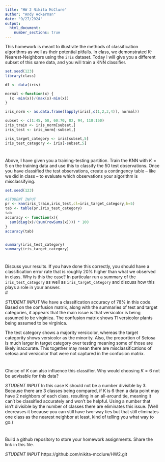 ---
title: "HW 2 Nikita McClure"
author: "Andy Ackerman"
date: "9/27/2024"
output: 
  html_document:
    number_sections: true
---

This homework is meant to illustrate the methods of classification algorithms as well as their potential pitfalls.  In class, we demonstrated K-Nearest-Neighbors using the `iris` dataset.  Today I will give you a different subset of this same data, and you will train a KNN classifier.  

```{r, echo = FALSE}
set.seed(123)
library(class)

df <- data(iris) 

normal <-function(x) {
  (x -min(x))/(max(x)-min(x))   
}

iris_norm <- as.data.frame(lapply(iris[,c(1,2,3,4)], normal))

subset <- c(1:45, 58, 60:70, 82, 94, 110:150)
iris_train <- iris_norm[subset,] 
iris_test <- iris_norm[-subset,] 

iris_target_category <- iris[subset,5]
iris_test_category <- iris[-subset,5]


```

#
Above, I have given you a training-testing partition.  Train the KNN with $K = 5$ on the training data and use this to classify the 50 test observations.  Once you have classified the test observations, create a contingency table -- like we did in class -- to evaluate which observations your algorithm is misclassifying.   

```{r}
set.seed(123)

#STUDENT INPUT
pr <- knn(iris_train,iris_test,cl=iris_target_category,k=5)
tab <- table(pr,iris_test_category)
tab
accuracy <- function(x){
  sum(diag(x)/(sum(rowSums(x)))) * 100
}
accuracy(tab)


summary(iris_test_category)
summary(iris_target_category)

```
#

Discuss your results.  If you have done this correctly, you should have a classification error rate that is roughly 20% higher than what we observed in class.  Why is this the case? In particular run a summary of the `iris_test_category` as well as `iris_target_category` and discuss how this plays a role in your answer.  
#

*STUDENT INPUT*
We have a classification accuracy of 78% in this code. Based on the confusion matrix, along with the summaries of test and target categories, it appears that the main issue is that versicolor is being assumed to be virginica. The confusion matrix shows 11 versicolor plants being assumed to be virginica. 

The test category shows a majority versicolor, whereas the target categority shows versicolor as the minority. 
Also, the proportion of Setosa is much larger in target category over testing meaning some of those are likely inaccurate. This together may mean there are misclassifications of setosa and versicolor that were not captured in the confusion matrix.


#

Choice of $K$ can also influence this classifier.  Why would choosing $K = 6$ not be advisable for this data? 

*STUDENT INPUT*
In this case K should not be a number divisible by 3. Because there are 3 classes being compared, if K is 6 then a data point may have 2 neighbors of each class, resulting in an all-around tie, meaning it can't be classified accurately and won't be helpful. Using a number that isn't divisible by the number of classes there are eliminates this issue. (Well decreases it because you can still have two-way ties but that still eliminates one class as the nearest neighbor at least, kind of telling you what way to go.)

#

Build a github repository to store your homework assignments.  Share the link in this file.  

*STUDENT INPUT*
https://github.com/nikita-mcclure/HW2.git
